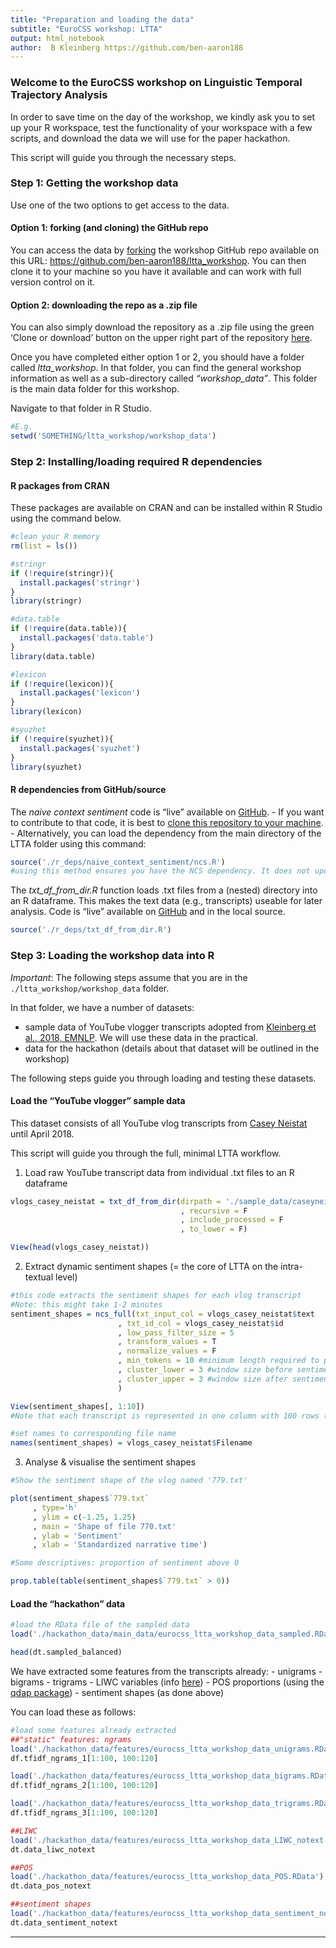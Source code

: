 ```yaml
---
title: "Preparation and loading the data"
subtitle: "EuroCSS workshop: LTTA"
output: html_notebook
author:  B Kleinberg https://github.com/ben-aaron188
---
```


### Welcome to the EuroCSS workshop on Linguistic Temporal Trajectory Analysis

In order to save time on the day of the workshop, we kindly ask you to set up your R workspace, test the functionality of your workspace with a few scripts, and download the data we will use for the paper hackathon.

This script will guide you through the necessary steps.


### Step 1: Getting the workshop data

Use one of the two options to get access to the data.

#### Option 1: forking (and cloning) the GitHub repo

You can access the data by [forking](https://help.github.com/articles/fork-a-repo/) the workshop GitHub repo available on this URL: [https://github.com/ben-aaron188/ltta_workshop](https://github.com/ben-aaron188/ltta_workshop). You can then clone it to your machine so you have it available and can work with full version control on it.

#### Option 2: downloading the repo as a .zip file

You can also simply download the repository as a .zip file using the green 'Clone or download' button on the upper right part of the repository [here](https://github.com/ben-aaron188/ltta_workshop).


Once you have completed either option 1 or 2, you should have a folder called *ltta_workshop*. In that folder, you can find the general workshop information as well as a sub-directory called *"workshop_data"*. This folder is the main data folder for this workshop.

Navigate to that folder in R Studio.

```r
#E.g.
setwd('SOMETHING/ltta_workshop/workshop_data')
```


### Step 2: Installing/loading required R dependencies

#### R packages from CRAN

These packages are available on CRAN and can be installed within R Studio using the command below.

```r
#clean your R memory
rm(list = ls())

#stringr
if (!require(stringr)){
  install.packages('stringr')
} 
library(stringr)

#data.table
if (!require(data.table)){
  install.packages('data.table')
} 
library(data.table)

#lexicon
if (!require(lexicon)){
  install.packages('lexicon')
} 
library(lexicon)

#syuzhet
if (!require(syuzhet)){
  install.packages('syuzhet')
} 
library(syuzhet)
```


#### R dependencies from GitHub/source

The *naive context sentiment* code is "live" available on [GitHub](https://github.com/ben-aaron188/naive_context_sentiment). 
- If you want to contribute to that code, it is best to [clone this repository to your machine](https://help.github.com/articles/cloning-a-repository/).
- Alternatively, you can load the dependency from the main directory of the LTTA folder using this command:

```r
source('./r_deps/naive_context_sentiment/ncs.R')
#using this method ensures you have the NCS dependency. It does not update to any commits made in the future (use the GitHub dependency for this for future use)
```

The *txt_df_from_dir.R* function loads .txt files from a (nested) directory into an R dataframe. This makes the text data (e.g., transcripts) useable for later analysis. Code is "live" available on [GitHub](https://github.com/ben-aaron188/r_helper_functions/blob/master/txt_df_from_dir.R) and in the local source. 

```r
source('./r_deps/txt_df_from_dir.R')
```

### Step 3: Loading the workshop data into R

*Important*: The following steps assume that you are in the `./ltta_workshop/workshop_data` folder.

In that folder, we have a number of datasets:

- sample data of YouTube vlogger transcripts adopted from [Kleinberg et al., 2018, EMNLP](https://arxiv.org/ftp/arxiv/papers/1808/1808.09722.pdf). We will use these data in the practical.
- data for the hackathon (details about that dataset will be outlined in the workshop)

The following steps guide you through loading and testing these datasets.

#### Load the "YouTube vlogger" sample data

This dataset consists of all YouTube vlog transcripts from [Casey Neistat](https://www.youtube.com/user/caseyneistat) until April 2018.

This script will guide you through the full, minimal LTTA workflow.

1. Load raw YouTube transcript data from individual .txt files to an R dataframe

```r
vlogs_casey_neistat = txt_df_from_dir(dirpath = './sample_data/caseyneistat'
                                      , recursive = F
                                      , include_processed = F
                                      , to_lower = F)

View(head(vlogs_casey_neistat))
```

2. Extract dynamic sentiment shapes (= the core of LTTA on the intra-textual level)

```r
#this code extracts the sentiment shapes for each vlog transcript
#Note: this might take 1-2 minutes
sentiment_shapes = ncs_full(txt_input_col = vlogs_casey_neistat$text
                        , txt_id_col = vlogs_casey_neistat$id
                        , low_pass_filter_size = 5
                        , transform_values = T
                        , normalize_values = F
                        , min_tokens = 10 #minimum length required to process a vlog
                        , cluster_lower = 3 #window size before sentiment
                        , cluster_upper = 3 #window size after sentiment
                        )

View(sentiment_shapes[, 1:10])
#Note that each transcript is represented in one column with 100 rows (= standardized narrative time)

#set names to corresponding file name
names(sentiment_shapes) = vlogs_casey_neistat$Filename
```

3. Analyse & visualise the sentiment shapes

```r
#Show the sentiment shape of the vlog named '779.txt'

plot(sentiment_shapes$`779.txt`
     , type='h'
     , ylim = c(-1.25, 1.25)
     , main = 'Shape of file 770.txt'
     , ylab = 'Sentiment'
     , xlab = 'Standardized narrative time')
```

```r
#Some descriptives: proportion of sentiment above 0

prop.table(table(sentiment_shapes$`779.txt` > 0))
```

#### Load the "hackathon" data

```r
#load the RData file of the sampled data
load('./hackathon_data/main_data/eurocss_ltta_workshop_data_sampled.RData')

head(dt.sampled_balanced)
```


We have extracted some features from the transcripts already:
- unigrams
- bigrams
- trigrams
- LIWC variables (info [here](https://repositories.lib.utexas.edu/bitstream/handle/2152/31333/LIWC2015_LanguageManual.pdf))
- POS proportions (using the [qdap package](https://rdrr.io/cran/qdap/man/pos.html))
- sentiment shapes (as done above)

You can load these as follows:

```r
#load some features already extracted
##"static" features: ngrams
load('./hackathon_data/features/eurocss_ltta_workshop_data_unigrams.RData')
df.tfidf_ngrams_1[1:100, 100:120]

load('./hackathon_data/features/eurocss_ltta_workshop_data_bigrams.RData')
df.tfidf_ngrams_2[1:100, 100:120]

load('./hackathon_data/features/eurocss_ltta_workshop_data_trigrams.RData')
df.tfidf_ngrams_3[1:100, 100:120]

##LIWC
load('./hackathon_data/features/eurocss_ltta_workshop_data_LIWC_notext.RData')
dt.data_liwc_notext

##POS
load('./hackathon_data/features/eurocss_ltta_workshop_data_POS.RData')
dt.data_pos_notext

##sentiment shapes
load('./hackathon_data/features/eurocss_ltta_workshop_data_sentiment_notext.RData')
dt.data_sentiment_notext
```


-------------------

